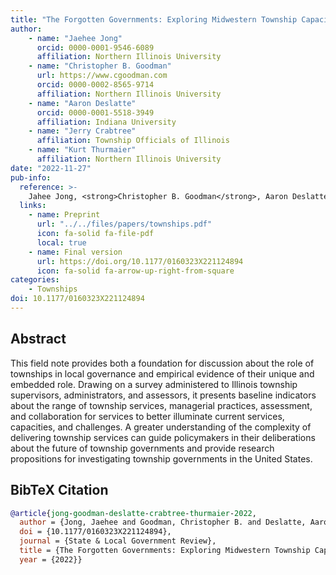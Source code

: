```yaml
---
title: "The Forgotten Governments: Exploring Midwestern Township Capacities and Functional Service Responsibilities"
author: 
    - name: "Jaehee Jong"
      orcid: 0000-0001-9546-6089
      affiliation: Northern Illinois University
    - name: "Christopher B. Goodman"
      url: https://www.cgoodman.com
      orcid: 0000-0002-8565-9714
      affiliation: Northern Illinois University
    - name: "Aaron Deslatte"
      orcid: 0000-0001-5518-3949
      affiliation: Indiana University
    - name: "Jerry Crabtree"
      affiliation: Township Officials of Illinois
    - name: "Kurt Thurmaier"
      affiliation: Northern Illinois University
date: "2022-11-27"
pub-info:
  reference: >-
    Jahee Jong, <strong>Christopher B. Goodman</strong>, Aaron Deslatte, Jerry Crabtree and Kurt Thurmaier. (<em>forthcoming</em>). “The Forgotten Governments: Exploring Midwestern Township Capacities and Functional Service Responsibilities,” <em>State and Local Government Review</em>, doi: <a href="https://doi.org/10.1177/0160323X221124894"><code>10.1177/0160323X221124894</code></a>
  links:
    - name: Preprint
      url: "../../files/papers/townships.pdf"
      icon: fa-solid fa-file-pdf
      local: true
    - name: Final version
      url: https://doi.org/10.1177/0160323X221124894
      icon: fa-solid fa-arrow-up-right-from-square
categories:
    - Townships
doi: 10.1177/0160323X221124894    
---
```


## Abstract
This field note provides both a foundation for discussion about the role of townships in local governance and empirical evidence of their unique and embedded role. Drawing on a survey administered to Illinois township supervisors, administrators, and assessors, it presents baseline indicators about the range of township services, managerial practices, assessment, and collaboration for services to better illuminate current services, capacities, and challenges. A greater understanding of the complexity of delivering township services can guide policymakers in their deliberations about the future of township governments and provide research propositions for investigating township governments in the United States.

## BibTeX Citation
```bib
@article{jong-goodman-deslatte-crabtree-thurmaier-2022,
  author = {Jong, Jaehee and Goodman, Christopher B. and Deslatte, Aaron and Crabtree, Jerry and Thurmaier, Kurt M.},
  doi = {10.1177/0160323X221124894},
  journal = {State & Local Government Review},
  title = {The Forgotten Governments: Exploring Midwestern Township Capacities and Functional Service Responsibilities},
  year = {2022}}
```
